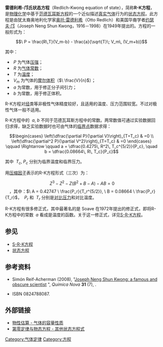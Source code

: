 '''雷德利希-邝氏状态方程'''（Redlich-Kwong equation of state），简称'''R-K方程'''，是[[物理化学|物理化学]]中基于[[范德瓦耳斯方程|范德瓦耳斯方程]]的一个近似描述[[真实气体|真实气体]]行为的[[状态方程|状态方程]]。此方程是由犹太裔奥地利化学家[[奥托·雷德利希|奥托·雷德利希]]（Otto Redlich）和美国华裔学者[[约瑟夫·邝|约瑟夫·邝]]（Joseph Neng Shun Kwong，1916－1998）在1949年提出的。方程的一般形式为：
:<math>\ P = \frac{R\,T}{V_m-b} - \frac{a}{\sqrt{T}\; V_m\, (V_m+b)}</math>

其中：
*<math>\ P</math> 为气体[[压强|压强]]；
*<math>\ R</math> 为[[气体常数|气体常数]]；
*<math>\ T</math> 为[[温度|温度]]；
*<math>\ V_m</math> 为气体的[[摩尔体积|摩尔体积]]（<math>\ \frac{V}{n}</math>）；
*<math>\ a</math> 为常数，用于修正分子间引力；
*<math>\ b</math> 为常数，用于修正体积。

R-K方程对[[烃|烃]]类等非极性气体精度较好，且适用的温度、压力范围较宽。不过对极性气体一般不适用。

R-K方程中的 <math>\ a, \ b</math> 不同于范德瓦耳斯方程中的常数。两常数值可通过实验数据回归求得，缺乏实验数据时也可由气体的[[临界点|临界点]]数据求得：
:<math>\begin{cases}
\left(\dfrac{\partial P}{\partial V}\right)_{T=T_c} & =0 \\
\left(\dfrac{\partial^2 P}{\partial V^2}\right)_{T=T_c} & =0 
\end{cases} \qquad \Rightarrow \qquad
a = \dfrac{0.4275\, R^2\, T_c^{5/2}}{P_c}, \quad b = \dfrac{0.08664\, R\, T_c}{P_c}
</math> 

其中 <math>\ T_c, \ P_c</math> 分别为临界温度和临界压力。

用[[压缩因子|压缩因子]]表示的R-K方程形式（三次）为：
:<math>\ Z^3-Z^2-Z(B^2+B-A)-AB=0</math>　，其中：<math>\ A = 0.42747 \ \frac{P_r}{T_r^{5/2}}, \ B = 0.08664 \ \frac{P_r}{T_r}</math>， <math>\ P_r </math> 和 <math>\ T_r</math> 分别是[[对比压力|对比压力]]和对比温度。

R-K方程有很多修正式，其中最著名的是 Soave 在1972年提出的修正式，即将R-K方程中的常数 <math>\ a</math> 看成是温度的函数。关于这一修正式，详见[[S-R-K方程|S-R-K方程]]。

==参见==
*[[S-R-K方程|S-R-K方程]]
*[[状态方程|状态方程]]

==参考资料==
*Simón Reif-Acherman (2008), "[http://www.scielo.br/scielo.php?pid=S0100-40422008000700054&script=sci_arttext Joseph Neng Shun Kwong: a famous and obscure scientist] {{Wayback|url=http://www.scielo.br/scielo.php?pid=S0100-40422008000700054&script=sci_arttext |date=20140316010226 }}", ''Química Nova'' '''31''' (7), {{doi|10.1590/S0100-40422008000700054}}.
*{{cite book en
 | title = Fundamental fluid mechanics for the practicing engineer
 | first = James W.
 | last = Murdock
 | publisher = CRC Press
 | year = 1993
 | isbn = 
 | pages = 25–27
}} ISBN 0824788087.

==外部链接==
*[http://chemlabs.nju.edu.cn/cheminfo/chapter14/section141.htm 物性估算 - 气体的容量性质]{{dead link|date=2018年5月 |bot=InternetArchiveBot |fix-attempted=yes }}
*[http://xmujpkc.xmu.edu.cn/wlhx/wlkc/CHAPTER1/part5/5-2.html 第零定律与物态方程 - 其他状态方程式]{{Dead link|date=2018年8月 |bot=InternetArchiveBot |fix-attempted=yes }}

[[Category:气体定律|Category:气体定律]]
[[Category:方程|Category:方程]]